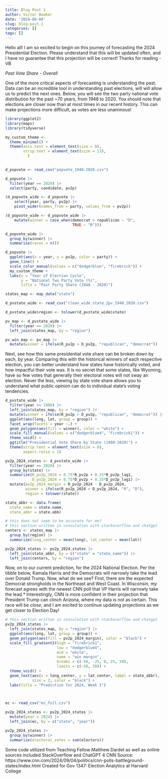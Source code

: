 ```yaml
---
title: Blog Post 1
author: Victor Bowker
date: '2024-09-08'
slug: blog-post-1
categories: []
tags: []
---
```

Hello all! I am so excited to begin on this journey of forecasting the 2024 Presidential Election. Please understand that this will be updated often, and I have no guarantee that this projection will be correct! Thanks for reading - VB


_Past Vote Share - Overall_

One of the more critical aspects of forecasting is understanding the past. Data can be an incredible tool in understanding past elections, will will allow us to predict the next ones. Below, you will see the two party national vote distribution for the past ~70 years, from 1948 to 2020. You should note that elections are closer now than at most times in our recent history. This can make projections more difficult, as votes are less unanimous!

```r
library(ggplot2)
library(maps)
library(tidyverse)
```


```r
my_custom_theme <-
  theme_minimal() +
  theme(axis.text = element_text(size = 8),
        strip.text = element_text(size = 13),
          )
  

```
```r
d_popvote <- read_csv("popvote_1948-2020.csv")
```

```r
d_popvote |> 
  filter(year == 2020) |> 
  select(party, candidate, pv2p)
```
```r
(d_popvote_wide <- d_popvote |>
    select(year, party, pv2p) |>
    pivot_wider(names_from = party, values_from = pv2p))
```

```r
(d_popvote_wide <- d_popvote_wide |> 
    mutate(winner = case_when(democrat > republican ~ "D",
                              TRUE ~ "R")))
```

```r
d_popvote_wide |> 
  group_by(winner) |>
  summarise(races = n())
```


```r
d_popvote |> 
  ggplot(aes(x = year, y = pv2p, color = party)) + 
  geom_line() + 
  scale_color_manual(values = c("dodgerblue", "firebrick")) + 
  my_custom_theme +
  labs(x = "Year of Election Cycle",
       y = "National Two Party Vote (%)",
       title = "Past Party Share (1948 - 2020)")

```

```r
states_map <- map_data("state")

```

```r
d_pvstate_wide <- read_csv("clean_wide_state_2pv_1948_2020.csv")

```

```r
d_pvstate_wide$region <- tolower(d_pvstate_wide$state)

```

```r
pv_map <- d_pvstate_wide |>
  filter(year == 2020) |>
  left_join(states_map, by = "region")
```

```r
pv_win_map <- pv_map |> 
  mutate(winner = ifelse(R_pv2p > D_pv2p, "republican", "democrat"))
```




Next, see how this same presidential vote share can be broken down by each, by year. Comparing this with the historical winners of each respective election, you can better understand how states have historically voted, and how impactful their vote was. It is no secret that some states, like Wyoming, have so few votes that generally their electoral votes will not sway an election. Never the less, viewing by state vote share allows you to understand what public opinion can do to individual state's voting tendencies.
```r
d_pvstate_wide |> 
  filter(year >= 1980) |> 
  left_join(states_map, by = "region") |> 
  mutate(winner = ifelse(R_pv2p > D_pv2p, "republican", "democrat")) |> 
  ggplot(aes(long, lat, group = group)) +
  facet_wrap(facets = year ~.) + 
  geom_polygon(aes(fill = winner), color = "white") + 
  scale_fill_manual(values = c("dodgerblue4", "firebrick1")) + 
  theme_void() + 
  ggtitle("Presidential Vote Share by State (1980-2020)") + 
  theme(strip.text = element_text(size = 8), 
        aspect.ratio = 1) 
```

```r
pv2p_2024_states <- d_pvstate_wide |> 
  filter(year == 2020) |> 
  group_by(state) |> 
  summarize(R_pv2p_2024 = 0.75*R_pv2p + 0.25*R_pv2p_lag1, 
            D_pv2p_2024 = 0.75*D_pv2p + 0.25*D_pv2p_lag1) |> 
  mutate(pv2p_2024_margin = R_pv2p_2024 - D_pv2p_2024, 
         winner = ifelse(R_pv2p_2024 > D_pv2p_2024, "R", "D"), 
         region = tolower(state))
```

```r
state_abbr <- data.frame(
  state_name = state.name,
  state_abbr = state.abb)
```
```r
# this does not seem to be accurate for me?
# this section written in consulation with stackoverflow and chatgpt
centers <- states_map |>
  group_by(region) |>
  summarize(long_center = mean(long), lat_center = mean(lat))
```
```r
pv2p_2024_states <- pv2p_2024_states |> 
  left_join(state_abbr, by = c("state" = "state_name")) |> 
  left_join(centers, by = "region") 
```



Now, on to our current prediction, for the 2024 National Election. Per the tibble below, Kamala Harris and the Democrats will narrowly take the lead over Donald Trump. Now, what do we see? First, there are the expected Democrat strongholds in the Northeast and West Coast. In Wisconsin, my forecast agrees with the newest CNN poll that VP Harris will narrowly take the lead.* Interestingly, CNN is more confident in their projection that President Trump can clinch Arizona, where my data is not as certain. This race will be _close_, and I am excited to continue updating projections as we get closer to Election Day!
```r

# this section written in consulation with stackoverflow and chatgpt
pv2p_2024_states |> 
  left_join(states_map, by = "region") |> 
  ggplot(aes(long, lat, group = group)) + 
  geom_polygon(aes(fill = pv2p_2024_margin), color = "black") + 
  scale_fill_gradient2(high = "firebrick1", 
                       low = "dodgerblue4", 
                       mid = "white", 
                       name = "win margin", 
                       breaks = c(-50, -25, 0, 25, 50), 
                       limits = c(-50, 50)) + 
  theme_void() +
  geom_text(aes(x = long_center, y = lat_center, label = state_abbr), 
            size = 2, color = "black") +
  labs(title = "Prediction for 2024, Week 1")

            
```


```r
ec <- read_csv("ec_full.csv")

```
```r
pv2p_2024_states <- pv2p_2024_states |> 
  mutate(year = 2024) |> 
  left_join(ec, by = c("state", "year"))
```

```r
pv2p_2024_states |> 
  group_by(winner) |> 
  summarize(electoral_votes = sum(electors))
```

Some code utilized from Teaching Fellow Matthew Dardet as well as online sources included StackOverflow and ChatGPT 4
CNN Source: https://www.cnn.com/2024/09/04/politics/cnn-polls-battleground-states/index.html
Created for Gov 1347: Election Analytics at Harvard College
